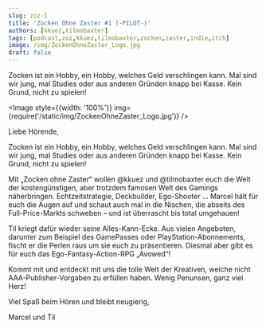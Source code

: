 ```yaml
---
slug: zoz-1
title: 'Zocken Ohne Zaster #1 (-PILOT-)'
authors: [kkuez,tilmobaxter]
tags: [podcast,zoz,kkuez,tilmobaxter,zocken,zaster,indie,itch]
image: /img/ZockenOhneZaster_Logo.jpg
draft: false
---
```



Zocken ist ein Hobby, ein Hobby, welches Geld verschlingen kann. Mal sind wir jung, mal Studies oder aus anderen Gründen knapp bei Kasse. Kein Grund, nicht zu spielen!

<Image style={{width: '100%'}} img={require('/static/img/ZockenOhneZaster_Logo.jpg')} />

<!--truncate-->

Liebe Hörende,

Zocken ist ein Hobby, ein Hobby, welches Geld verschlingen kann. Mal sind wir jung, mal Studies oder aus anderen Gründen knapp bei Kasse. Kein Grund, nicht zu spielen!

Mit „Zocken ohne Zaster“ wollen @kkuez und @tilmobaxter euch die Welt der kostengünstigen, aber trotzdem famosen Welt des Gamings näherbringen. Echtzeitstrategie, Deckbuilder, Ego-Shooter … Marcel hält für euch die Augen auf und schaut auch mal in die Nischen, die abseits des Full-Price-Markts schweben – und ist überrascht bis total umgehauen!

Til kriegt dafür wieder seine Alles-Kann-Ecke. Aus vielen Angeboten, darunter zum Beispiel des GamePasses oder PlayStation-Abonnements, fischt er die Perlen raus um sie euch zu präsentieren. Diesmal aber gibt es für euch das Ego-Fantasy-Action-RPG „Avowed“!

Kommt mit und entdeckt mit uns die tolle Welt der Kreativen, welche nicht AAA-Publisher-Vorgaben zu erfüllen haben. Wenig Penunsen, ganz viel Herz!

Viel Spaß beim Hören und bleibt neugierig,

Marcel und Til


<ReactPlayer
    width="100%"
    height="50px"
    controls
    url='https://m10z.picnotes.de/ZockenOhneZaster/ZockenOhneZaster_1.mp3'
/>
